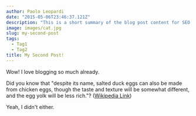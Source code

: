 ```yaml
---
author: Paolo Leopardi
date: "2015-05-06T23:46:37.121Z"
description: "This is a short summary of the blog post content for SEO purposes."
image: images/cat.jpg
slug: my-second-post
tags:
  - Tag1
  - Tag2
title: My Second Post!
---
```


Wow! I love blogging so much already.

Did you know that "despite its name, salted duck eggs can also be made from
chicken eggs, though the taste and texture will be somewhat different, and the
egg yolk will be less rich."?
([Wikipedia Link](http://en.wikipedia.org/wiki/Salted_duck_egg))

Yeah, I didn't either.

